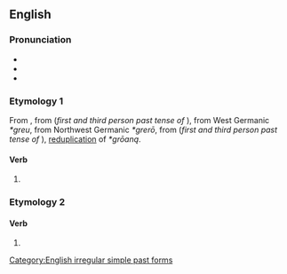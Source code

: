 ==English==

===Pronunciation===
* {{IPA|/ɡɹuː/|lang=en}}
* {{audio|en-us-grew.ogg|Audio (US)|lang=en}}
* {{rhymes|uː|lang=en}}

===Etymology 1===
From {{inherited|en|enm|grew}}, from {{inherited|en|ang|grēow}} (''first and third person past tense of'' {{m|ang|grōwan}}), from West Germanic ''*greu'', from Northwest Germanic ''*grerō'', from {{inherited|en|gem-pro|*gegrō}} (''first and third person past tense of'' {{m|gem-pro|*grōaną}}), [[Appendix:Glossary#reduplication|reduplication]] of ''*grōaną''.

====Verb====
{{head|en|verb form}}

# {{en-simple past of|grow}}

===Etymology 2===

====Verb====
{{en-verb}}

# {{alt form|grue|lang=en||shudder with fear}}

[[Category:English irregular simple past forms]]